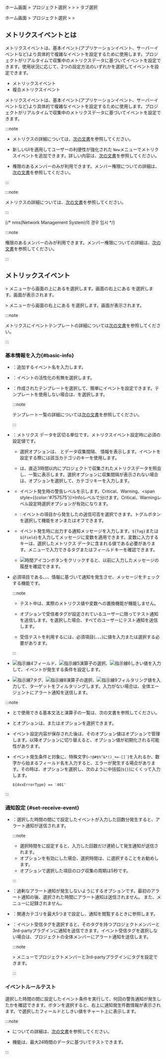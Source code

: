 <Xclude product="npm">

ホーム画面 &gt; プロジェクト選択 &gt; <Cmdname sid="event_statistic" className="uitext" /> &gt; <Cmdname sid="event_setting" className="uitext" /> &gt; <Cmdname sid="metrics" className="uitext" />タブ選択

</Xclude>

<InDoc product="npm">

ホーム画面 &gt; プロジェクト選択 &gt; <Cmdname sid="event_statistic" className="uitext" /> &gt; <Cmdname sid="event_setting" className="uitext" />

</InDoc>

## メトリクスイベントとは

<Xclude product='npm,nms'>

メトリクスイベントは、基本イベント(アプリケーションイベント、サーバーイベントなど)より具体的で複雑なイベントを設定するために使用します。プロジェクトがリアルタイムで収集中のメトリクスデータに基づいてイベントを設定できます。使用状況に応じて、2つの設定方法のいずれかを選択してイベントを設定できます。

- メトリックスイベント
- 複合メトリクスイベント

</Xclude>

<InDoc product='npm,nms'>

メトリクスイベントは、基本イベント(アプリケーションイベント、サーバーイベントなど)より具体的で複雑なイベントを設定するために使用します。プロジェクトがリアルタイムで収集中のメトリクスデータに基づいてイベントを設定できます。

</InDoc>

<Xclude product="amazon-cloudwatch,amazon-ecs,azure,ncloud,oracle-cloud,nms">

:::note

- メトリクスの詳細については、[次の文書](metrics-intro)を参照してください。

- 新しいUIを適用してユーザーの利便性が強化された<Cmdname sid="side_eventSetting" className="uitext" /> <code class="newfunc">New</code>メニューでメトリクスイベントを追加できます。詳しい内容は、[次の文書](metric-warning-notice-new)を参照してください。

- <Cmdname sid="sms_alert_settings" className="b500" />権限のあるメンバーのみが利用できます。メンバー権限についての詳細は、[次の文書](../project/project-structure#project-auth)を参照してください。

:::

</Xclude>

<InDoc product="amazon-cloudwatch,amazon-ecs,azure,ncloud,oracle-cloud">

:::note

メトリクスの詳細については、[次の文書](metrics-intro)を参照してください。

:::

</InDoc>

{/* nms(Network Management System)의 경우 임시 */}

<InDoc product="nms">

:::note

<Cmdname sid="sms_alert_settings" className="b500" />権限のあるメンバーのみが利用できます。メンバー権限についての詳細は、[次の文書](../project/project-structure#project-auth)を参照してください。

:::

</InDoc>

## メトリックスイベント

<Xclude product="npm">

<Cmdname sid="event_statistic" className="uitext" /> &gt; <Cmdname sid="event_setting" className="uitext" />メニューから画面の上にある<Cmdname sid="metrics" className="uitext" />を選択します。画面の右上にある <Cmdname sid="add_notification" className="uitext" />を選択します。<Cmdname sid="metrics_event" className="uitext" />画面が表示されます。

</Xclude>

<InDoc product="npm">

<Cmdname sid="event_statistic" className="uitext" /> &gt; <Cmdname sid="event_setting" className="uitext" />メニューから画面の右上にある <Cmdname sid="add_notification" className="uitext" />を選択します。<Cmdname sid="metrics_event" className="uitext" />画面が表示されます。

</InDoc>

<ImgLang img='set-events-metrics.png' desc='メトリクスイベント' />

<InDoc product='kubernetes'>

:::note

メトリクスにイベントテンプレートの詳細については[次の文書](#template)を参照してください。

:::

</InDoc>

### 基本情報を入力{#basic-info}

- <Cmdname sid="event_name" className="uitext" />：追加するイベント名を入力します。

- <Cmdname sid="enable_events" className="uitext" />：イベントの活性化の有無を選択します。

- <Cmdname sid="template" className="uitext" />：作成されたテンプレートを選択して、簡単にイベントを設定できます。テンプレートを使用しない場合は、<Cmdname sid="metrics_option_disabled" className="uitext" />を選択します。

  <InDoc product='java,php,nodejs,python,golang,dotnet,postgresql,browser,npm'>

  :::note

  テンプレート一覧の詳細については[次の文書](#template)を参照してください。

  :::

  </InDoc>

- <Cmdname sid="category" className="uitext" />：メトリクス データを区切る単位です。メトリクスイベント設定時に必須の設定値です。

  <ImgLang img='set-event-select-category.png' desc='メトリクスイベント - カテゴリ' />

  - <Cmdname sid="category" className="uitext" />選択オプションは、<LinkImage img="number-01.png" className="ico" /> <Cmdname sid="name" className="uitext" />と<LinkImage img="number-02.png" className="ico" />データ収集間隔、<LinkImage img="number-03.png" className="ico" /> <Cmdname sid="key" className="uitext" />情報を表示します。イベントを設定する際には該当カテゴリのキーを使用します。

  - <Cmdname sid="category" className="uitext" />は、直近3時間以内にプロジェクトで収集されたメトリクスデータを照会し、一覧に表示します。<Cmdname sid="category" className="uitext" />選択オプションに収集間隔が表示されない場合は、<Cmdname sid="enter_category_self" className="uitext" />オプションを選択して、カテゴリキーを入力します。

- <Cmdname sid="level" className="uitext" />

  - イベント発生時の警告レベルを示します。<span class='vslow'>Critical</span>、<span class='slow'>Warning</span>、<span style={{color:'#757575'}}>Info</span>レベルで分けます。<span class='vslow'>Critical</span>、<span class='slow'>Warning</span>レベル設定時<Cmdname sid="CNT08320" className="uitext" />選択オプションが有効になります。

  - <Cmdname sid="CNT08320" className="uitext" /><ScrollToLink anchor='scrollTo-resolve-event' />: イベントの項目から発生した<Cmdname sid="CNT08320" className="uitext" />の送信可否を選択できます。トグルボタンを選択して機能をオンまたはオフできます。

- <Cmdname sid="message" className="uitext" />

  - イベント発生時に出力する通知メッセージを入力します。<code>&#36;&#123;Tag&#125;</code>または<code>&#36;&#123;Field&#125;</code>を入力してメッセージに変数を適用できます。変数に入力するキーは、選択したメトリクス データ<Cmdname sid="category" className="uitext" />に含まれる値である必要があります。<Cmdname sid="tag_count" className="uitext" />メニューで入力できるタグまたはフィールドキーを確認できます。

    <ImgLang img='event-config-message-example.png' desc='Message example' />

  - ![時間アイコン](/img/ico-timing.svg)ボタンをクリックすると、以前に入力したメッセージの履歴を確認できます。

- <Cmdname sid="alert_test" className="uitext" />

  必須項目である<Cmdname sid="event_name" className="uitext" />、<Cmdname sid="category" className="uitext" />、<Cmdname sid="level" className="uitext" />、<Cmdname sid="message" className="uitext" />情報に基づいて通知を発生させ、メッセージをチェックする機能です。

  :::note

  - テスト中は、実際のメトリクス値や変数への置換機能が機能しません。 

  - <Cmdname sid="TTL07415" className="uitext" />オプションで受信者タグが設定されているユーザーに限ってテスト通知を送信します。<Cmdname sid="ITM07419" className="uitext" />を選択した場合、すべてのユーザーにテスト通知を送信します。

  - 受信テストを利用するには、必須項目(<Cmdname sid="event_name" className="uitext" />、<Cmdname sid="category" className="uitext" />、<Cmdname sid="level" className="uitext" />、<Cmdname sid="message" className="uitext" />)に値を入力または選択する必要があります。

  :::

- <Cmdname sid="metrics_event_rules" className="uitext" /> <ScrollToLink anchor='eventcondition' />

  <ImgLang img='set-event-condition.png' desc='イベント発生条件' />

  ![指示線4](/img/number-04.png)フィールド、![指示線5](/img/number-05.png)演算子の選択、![指示線6](/img/number-06.png)しきい値を入力して、イベントが発生する条件を設定します。

- <Cmdname sid="alert_object_filtering" className="uitext" />

  <ImgLang img='set-event-filtering.png' desc='アラート通知対象のフィルタリング' />

  ![指示線7](/img/number-07.png)タグ、![指示線8](/img/number-08.png)演算子の選択、![指示線9](/img/number-09.png)フィルタリング値を入力して、ターゲットをフィルタリングします。入力がない場合は、全体エージェントにアラート通知を送信します。

:::note

- <Cmdname sid="metrics_event_rules" className="uitext" />と<Cmdname sid="alert_object_filtering" className="uitext" />で使用できる基本文法と演算子の一覧は、<Link to="#condition-guide">次の文書</Link>を参照してください。

- <Cmdname sid="metrics_event_rules" className="uitext" />と<Cmdname sid="alert_object_filtering" className="uitext" />オプションは、<Cmdname sid="metrics_rule_select" className="uitext" />または<Cmdname sid="metrics_rule_direct" className="uitext" />オプションを選択できます。

- イベント設定内容が保存された後は、そのオプション値は<Cmdname sid="metrics_rule_direct" className="uitext" />オプションで管理します。以降<Cmdname sid="metrics_rule_select" className="uitext" />オプションに切り替えると、オプション値が初期化される可能性があります。

- イベント発生条件と対象に、特殊文字(<code>~!@#$%^&\*()_+=-[]\`</code>)を入れるか、数字から始まるフィールド名を入力すると、エラーが発生する場合があります。その時は、<Cmdname sid="metrics_rule_direct" className="uitext" />オプションを選択し、次のように中括弧(<code>\$\{\}</code>)にくくって入力します。

  ```text
  ${4xxErrorType} == '401'
  ```

:::

### 通知設定 {#set-receive-event}

<ImgLang img='set-event-receive.png' desc='イベント受信設定' />

- <Cmdname sid="number_of_event" className="uitext" />：選択した時間の間に<Cmdname sid="metrics_event_rules" className="uitext" />で設定したイベントが入力した回数分発生すると、アラート通知が送信されます。

  :::note

  - 選択時間を<Cmdname sid="metrics_option_disabled" className="uitext" />に設定すると、入力した回数だけ連続して発生通知が送信されます。
  - <Cmdname sid="CNT08320" className="uitext" />オプションを有効にした場合、選択時間は、<Cmdname sid="metrics_option_disabled" className="uitext" />に選択することをお勧めします。
  - <Cmdname sid="category" className="uitext" />オプションで選択した項目のログ収集の周期は5秒です。

  :::

- <Cmdname sid="event_pause" className="uitext" /><ScrollToLink anchor='scrollTo-event-pause' />：過剰なアラート通知が発生しないようにするオプションです。最初のアラート通知の後、選択された時間にアラート通知は送信されません。 また、<Cmdname sid="event_history" className="uitext" />メニューに記録されません。

- <Cmdname sid="related_category" className="uitext" />：関連カテゴリを最大5つまで設定し、通知を閲覧するときに参照します。

- <Cmdname sid="event_tag" className="uitext" />：イベント受信タグを選択すると、そのタグを持つプロジェクトメンバーと3rd-partyプラグインに通知を送信できます。イベント受信タグを選択しない場合は、プロジェクトの全体メンバーにアラート通知を送信します。

  :::note

  <Cmdname sid="event_statistic" className="uitext" /> &gt; <Cmdname sid="event_receive_configuration" className="uitext" />メニューでプロジェクトメンバーと3rd-partyプラグインにタグを設定できます。

  :::

### イベントルールテスト

<ImgLang img='set-event-test.png' desc='アラート通知テスト' />

選択した時間の間に設定したイベント条件を実行して、何回の警告通知が発生したかを確認できます。<Cmdname sid="run" className="uitext" />ボタンを選択すると、右上に通知発生件数情報が表示されます。<Cmdname sid="metrics_event_rules" className="uitext" />で選択したフィールドとしきい値をチャート上に表示します。

:::note

- <Cmdname sid="metrics_event_rules" className="uitext" />についての詳細は、[次の文書](#eventcondition)を参照してください。

- <Cmdname sid="event_simulation_title" className="uitext" />機能は、最大24時間のデータに基づいてテストできます。

:::

